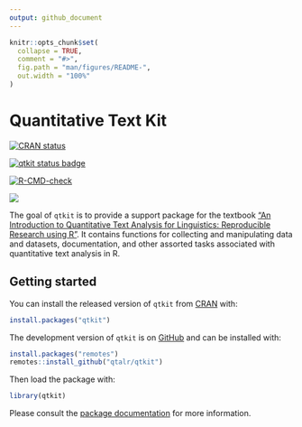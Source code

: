 ```yaml
---
output: github_document
---
```


<!-- README.md is generated from README.Rmd. Please edit that file -->

```r
knitr::opts_chunk$set(
  collapse = TRUE,
  comment = "#>",
  fig.path = "man/figures/README-",
  out.width = "100%"
)
```
<!--fix color mixing on title-->
# Quantitative Text Kit

<!-- badges: start -->
[![CRAN status](https://www.r-pkg.org/badges/version/qtkit)](https://CRAN.R-project.org/package=qtkit)

[![qtkit status badge](https://francojc.r-universe.dev/badges/qtkit)](https://francojc.r-universe.dev/qtkit/)

[![R-CMD-check](https://github.com/qtalr/qtkit/actions/workflows/R-CMD-check.yaml/badge.svg)](https://github.com/qtalr/qtkit/actions/workflows/R-CMD-check.yaml)

[![](https://cranlogs.r-pkg.org/badges/qtkit)](https://cran.r-project.org/package=qtkit)
<!-- badges: end -->

The goal of `qtkit` is to provide a support package for the textbook ["An Introduction to Quantitative Text Analysis for Linguistics: Reproducible Research using R"](https://qtalr.com/book/). It contains functions for collecting and manipulating data and datasets, documentation, and other assorted tasks associated with quantitative text analysis in R.

## Getting started

You can install the released version of `qtkit` from [CRAN](https://cran.r-project.org/package=qtkit) with:

```r
install.packages("qtkit")
```

The development version of `qtkit` is on [GitHub](https://github.com/qtalr/qtkit) and can be installed with:

```r
install.packages("remotes")
remotes::install_github("qtalr/qtkit")
```

Then load the package with:

```r
library(qtkit)
```

Please consult the [package documentation](https://qtalr.com/qtkit/reference/) for more information.

